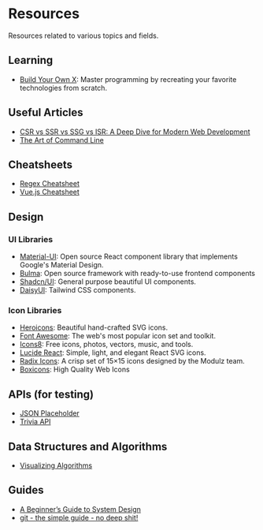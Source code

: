 # Resources

Resources related to various topics and fields.

## Learning

- [Build Your Own X](https://github.com/codecrafters-io/build-your-own-x): Master programming by recreating your favorite technologies from scratch.

## Useful Articles

- [CSR vs SSR vs SSG vs ISR: A Deep Dive for Modern Web Development](https://dev.to/yugjadvani/csr-vs-ssr-vs-ssg-vs-isr-a-deep-dive-for-modern-web-development-33kl#:~:text=Here's%20a%20quick%20summary%3A,as%20SPAs%2C%20CSR%20is%20perfect.)
- [The Art of Command Line](https://github.com/jlevy/the-art-of-command-line)

## Cheatsheets

- [Regex Cheatsheet](https://fireship.io/lessons/regex-cheat-sheet-js/)
- [Vue.js Cheatsheet](https://devhints.io/vue)

## Design

### UI Libraries

- [Material-UI](https://material-ui.com/): Open source React component library that implements Google's Material Design.
- [Bulma](https://bulma.io/): Open source framework with ready-to-use frontend components
- [Shadcn/UI](https://ui.shadcn.com/): General purpose beautiful UI components.
- [DaisyUI](https://daisyui.com/): Tailwind CSS components.

### Icon Libraries

- [Heroicons](https://heroicons.com/): Beautiful hand-crafted SVG icons.
- [Font Awesome](https://fontawesome.com/): The web's most popular icon set and toolkit.
- [Icons8](https://icons8.com/): Free icons, photos, vectors, music, and tools.
- [Lucide React](https://lucide.dev/): Simple, light, and elegant React SVG icons.
- [Radix Icons](https://www.radix-ui.com/icons): A crisp set of 15×15 icons designed by the Modulz team.
- [Boxicons](https://boxicons.com/): High Quality Web Icons

## APIs (for testing)

- [JSON Placeholder](https://jsonplaceholder.typicode.com/)
- [Trivia API](https://opentdb.com/api_config.php)

## Data Structures and Algorithms

- [Visualizing Algorithms](https://bost.ocks.org/mike/algorithms/)

## Guides

- [A Beginner’s Guide to System Design](https://medium.com/@sentalkssane/a-beginners-guide-to-system-design-76d64689788b)
- [git - the simple guide - no deep shit!](https://rogerdudler.github.io/git-guide/)
